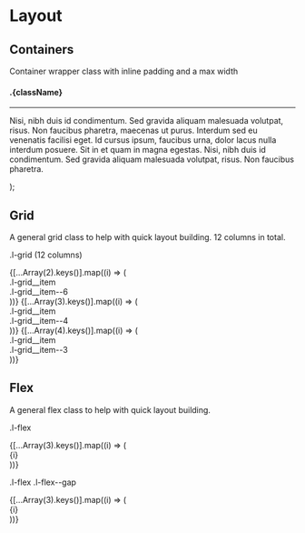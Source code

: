 
<Meta title="Styles/Layout" />

# Layout

## Containers

Container wrapper class with inline padding and a max width

  <div className="a-bg-custom20">
    <div className={className}>
      <h4>.{className}</h4>
      <hr />
      <p>
        Nisi, nibh duis id condimentum. Sed gravida aliquam malesuada volutpat,
        risus. Non faucibus pharetra, maecenas ut purus. Interdum sed eu
        venenatis facilisi eget. Id cursus ipsum, faucibus urna, dolor lacus
        nulla interdum posuere. Sit in et quam in magna egestas. Nisi, nibh duis
        id condimentum. Sed gravida aliquam malesuada volutpat, risus. Non
        faucibus pharetra.
      </p>
    </div>
  </div>
);

<Canvas>
  <Story name="Containers">
    <ContainerTest className="l-container-max" />
    <ContainerTest className="l-container-wide" />
  </Story>
</Canvas>

## Grid

A general grid class to help with quick layout building. 12 columns in total.


<Canvas>
  <Story name="Grid">
    <div className="l-container-max">
      <p style={{ paddingBottom: "1rem" }}>.l-grid (12 columns)</p>
      <div className="l-grid">
        {[...Array(2).keys()].map((i) => (
          <div
            className="l-grid__item l-grid__item--6 a-bg-custom20"
            key={i}
            style={paddingStyle}
          >
            .l-grid__item
            <br /> .l-grid__item--6
          </div>
        ))}
        {[...Array(3).keys()].map((i) => (
          <div
            className="l-grid__item l-grid__item--4 a-bg-custom20"
            key={i}
            style={paddingStyle}
          >
            .l-grid__item
            <br /> .l-grid__item--4
          </div>
        ))}
        {[...Array(4).keys()].map((i) => (
          <div
            className="l-grid__item l-grid__item--3 a-bg-custom20"
            key={i}
            style={paddingStyle}
          >
            .l-grid__item
            <br /> .l-grid__item--3
          </div>
        ))}
      </div>
    </div>
  </Story>
</Canvas>

## Flex

A general flex class to help with quick layout building.

<Canvas>
  <Story name="Flex">
    <div className="l-container-max">
      <p style={{ paddingBottom: "1rem" }}>.l-flex</p>
      <div className="l-flex">
        {[...Array(3).keys()].map((i) => (
          <div className="a-bg-custom20" key={i} style={paddingStyle}>
            {i}
          </div>
        ))}
      </div>
      <p style={{ padding: "1rem 0" }}>.l-flex .l-flex--gap</p>
      <div className="l-flex l-flex--gap">
        {[...Array(3).keys()].map((i) => (
          <div className="a-bg-custom20" key={i} style={paddingStyle}>
            {i}
          </div>
        ))}
      </div>
    </div>
  </Story>
</Canvas>

